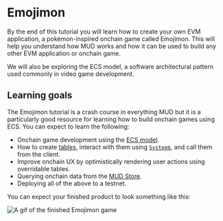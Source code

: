 # Emojimon

By the end of this tutorial you will learn how to create your own EVM application, a pokémon-inspired onchain game called Emojimon.
This will help you understand how MUD works and how it can be used to build any other EVM application or onchain game.

We will also be exploring the ECS model, a software architectural pattern used commonly in video game development.

## Learning goals

The Emojimon tutorial is a crash course in everything MUD but it is a particularly good resource for learning how to build onchain games using ECS. You can expect to learn the following:

- Onchain game development using the [ECS model](https://en.wikipedia.org/wiki/Entity_component_system).
- How to create [tables](/world/tables), interact with them using [`System`s](/world/systems), and call them from the client.
- Improve onchain UX by optimistically rendering user actions using overridable tables.
- Querying onchain data from the [MUD Store](/store/introduction).
- Deploying all of the above to a testnet.

You can expect your finished product to look something like this:

![A gif of the finished Emojimon game](./emojimon-intro.gif)
